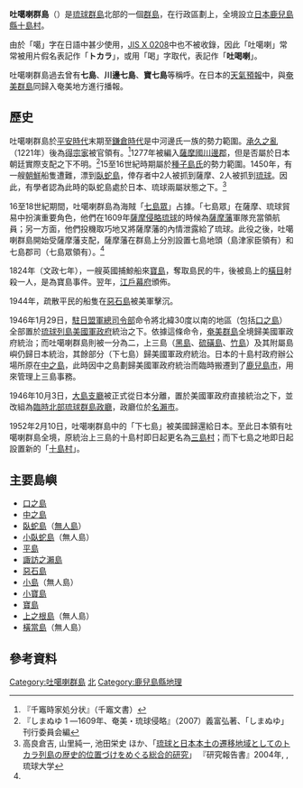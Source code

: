 {{expand|time=2013-07-02T08:42:54+00:00}}
{{Infobox islands
| name             = 吐噶喇群島
| sobriquet        = <!-- or nickname -->
| image name       = Tokara-eilanden.png
| image size       = 
| image caption    = 吐噶喇群島地圖
| image alt        = 
| map              = Japan Ryukyu Islands
| location         = [[太平洋|太平洋]]
| coordinates      = {{coord|29.9667|N|129.917|E|type:adm1st_scale:3000000|display=inline,title}}
| archipelago      = [[琉球群島|琉球群島]]
| waterbody        = 
| total islands    = 12
| major islands    = 
| area sqkm        = 101.35
| area footnotes   = 
| rank             = 
| length mi        = <!-- or length ft -->
| length footnotes = 
| width mi         = <!-- or width ft -->
| width footnotes  = 
| coastline mi     = <!-- or coastline ft -->
| coastline footnotes = 
| elevation ft     = 
| elevation footnotes = 
| highest mount    = <!--name-->
| Country heading  = 
| country          = {{JPN}}
| country admin divisions title     = 縣
| country admin divisions           = [[鹿兒島縣|鹿兒島縣]]
| country admin divisions title 1   = 郡
| country admin divisions 1         = [[鹿兒島郡|鹿兒島郡]]
| country admin divisions title 2   = 村
| country admin divisions 2         = [[十島村|十島村]] 
| country capital                   = 
| country largest city              = 
| country largest city population   = 
| country leader title              = 
| country leader name               = 
| country 1                         = 
| country 1 admin divisions title   = 
| country 1 admin divisions         = 
| country 1 admin divisions title 1 = 
| country 1 admin divisions 1       = 
| country 1 admin divisions title 2 = 
| country 1 admin divisions 2       = 
| country 1 capital city            = 
| country 1 largest city            = 
| country 1 largest city population = 
| country 1 leader title            = 
| country 1 leader name             = 
| demonym          = 
| population       = 648
| population as of = 2010
| population footnotes = 
| density sqkm     = 6.39
| density footnotes = 
| ethnic groups    = [[大和族|大和族]]
| website          = 
| additional info  = 
}}
'''吐噶喇群島'''（{{jpn|j=吐噶喇列島|hg=トカラ れっとう|rm=Tokara Rettō}}）是[[琉球群島|琉球群島]]北部的一個[[群島|群島]]，在行政區劃上，全境設立[[日本|日本]][[鹿兒島縣|鹿兒島縣]][[十島村|十島村]]。

由於「噶」字在日語中甚少使用，[[JIS_X_0208|JIS X 0208]]中也不被收錄，因此「吐噶喇」常常被用片假名表記作「'''トカラ'''」，或用「喝」字取代，表記作「'''吐喝喇'''」。

吐噶喇群島過去曾有'''七島'''、'''川邊七島'''、'''寶七島'''等稱呼。在日本的[[天氣預報|天氣預報]]中，與[[奄美群島|奄美群島]]同歸入奄美地方進行播報。

==歷史==
吐噶喇群島於[[平安時代|平安時代]]末期至[[鎌倉時代|鎌倉時代]]是{{link-ja|薩摩平氏|薩摩平氏}}中河邊氏一族的勢力範圍。[[承久之亂|承久之亂]]（1221年）後為[[得宗|得宗家]]被官{{link-ja|千竈氏|千竈氏}}領有。<ref>『千竈時家処分状』（千竈文書）</ref>1277年被編入[[薩摩國|薩摩國]][[川邊郡_(鹿兒島縣)|川邊郡]]，但是否屬於日本朝廷實際支配之下不明。<ref>『しまぬゆ 1 ―1609年、奄美・琉球侵略』（2007）義富弘著、「しまぬゆ」刊行委員会編</ref>15至16世紀時期屬於[[種子島氏|種子島氏]]的勢力範圍。1450年，有一艘[[朝鮮王朝|朝鮮]]船隻遭難，漂到[[臥蛇島|臥蛇島]]，倖存者中2人被抓到薩摩、2人被抓到[[琉球國|琉球]]。因此，有學者認為此時的臥蛇島處於日本、琉球兩屬狀態之下。<ref name=Takara>高良倉吉, 山里純一, 池田栄史 ほか、「[https://hdl.handle.net/20.500.12000/9008 琉球と日本本土の遷移地域としてのトカラ列島の歴史的位置づけをめぐる総合的研究]」 『研究報告書』2004年, {{hdl|20.500.12000/9008}}, 琉球大学</ref>

16至18世紀期間，吐噶喇群島為海賊「[[七島眾|七島眾]]」占據。「七島眾」在薩摩、琉球貿易中扮演重要角色，他們在1609年[[慶長琉球之役|薩摩侵略琉球]]的時候為[[薩摩藩|薩摩藩]]軍隊充當領航員；另一方面，他們投機取巧地又將薩摩藩的內情泄露給了琉球。此役之後，吐噶喇群島開始受薩摩藩支配，薩摩藩在群島上分別設置七島地頭（島津家臣領有）和七島郡司（七島眾領有）。<ref name=Takara />

1824年（文政七年），一艘英國捕鯨船來[[寶島_(鹿兒島縣)|寶島]]，奪取島民的牛，後被島上的[[目付|橫目]]射殺一人，是為寶島事件。翌年，[[江戶幕府|江戶幕府]]頒佈{{link-ja|異國船打拂令|異国船打払令}}。

1944年，疏散平民的船隻{{link-en|對馬丸|Tsushima Maru|「對馬丸」號}}在[[惡石島|惡石島]]被美軍擊沉。

1946年1月29日，[[駐日盟軍總司令|駐日盟軍總司令部]]命令將北緯30度以南的地區（包括[[口之島|口之島]]）全部置於[[琉球列島美國軍政府|琉球列島美國軍政府]]統治之下。依據這條命令，[[奄美群島|奄美群島]]全境歸美國軍政府統治；而吐噶喇群島則被一分為二，上三島（[[黑島_(鹿兒島縣)|黑島]]、[[硫磺島_(鹿兒島縣)|硫磺島]]、[[竹島_(鹿兒島縣)|竹島]]）及其附屬島嶼仍歸日本統治，其餘部分（下七島）歸美國軍政府統治。日本的十島村政府辦公場所原在[[中之島_(鹿兒島縣)|中之島]]，此時因中之島劃歸美國軍政府統治而臨時搬遷到了[[鹿兒島市|鹿兒島市]]，用來管理上三島事務。

1946年10月3日，[[大島支廳_(鹿兒島縣)|大島支廳]]被正式從日本分離，置於美國軍政府直接統治之下，並改組為[[臨時北部琉球群島政廳|臨時北部琉球群島政廳]]，政廳位於[[名瀨市|名瀨市]]。

1952年2月10日，吐噶喇群島中的「下七島」被美國歸還給日本。至此日本領有吐噶喇群島全境，原統治上三島的十島村即日起更名為[[三島村|三島村]]；而下七島之地即日起設置新的「[[十島村|十島村]]」。

== 主要島嶼 ==
* [[口之島|口之島]]
* [[中之島_(鹿兒島縣)|中之島]]
* [[臥蛇島|臥蛇島]]（[[無人島|無人島]]）
* [[小臥蛇島|小臥蛇島]]（無人島）
* [[平島|平島]]
* [[諏訪之瀨島|諏訪之瀨島]]
* [[惡石島|惡石島]]
* [[小島_(鹿兒島縣)|小島]]（無人島）
* [[小寶島|小寶島]]
* [[寶島_(鹿兒島縣)|寶島]]
* [[上之根島|上之根島]]（無人島）
* [[橫當島|橫當島]]（無人島）

==參考資料==
{{reflist}}

{{吐噶喇群岛}}
{{Pacific Islands}}
{{Authority control}}
[[Category:吐噶喇群島|Category:吐噶喇群島]]
[[Category:琉球群岛|北]]
[[Category:鹿兒島縣地理|Category:鹿兒島縣地理]]